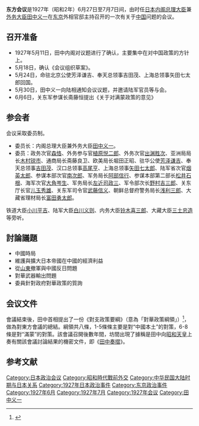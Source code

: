 '''东方会议'''是1927年（昭和2年）6月27日至7月7日间，由时任[[大日本帝国|日本]][[日本内阁总理大臣|内阁总理大臣]]兼[[外务大臣_(日本)|外务大臣]][[田中义一|田中义一]]在[[东京|东京]]外相官邸主持召开的一次有关于[[中华民国|中国]]问题的会议。

==召开准备==
* 1927年5月11日，田中内阁对议题进行了确认，主要集中在对中国政策的方针上。
* 5月18日，确认《会议组织草案》。
* 5月24日，命驻北京公使芳泽谦吉、奉天总领事吉田茂、上海总领事矢田七太郎回国。
* 5月30日，田中义一向陆相通知会议议题，并邀请陆军官员等与会。
* 6月6日，关东军参谋长斋藤恒提出《关于对满蒙政策的意见》

==参会者==
会议采取委员制。
* 委员长：内阁总理大臣兼外务大臣[[田中义一|田中义一]]。
* 委员：政务次官[[森恪|森恪]]、外务参与官[[植原悦二郎|植原悦二郎]]、外务次官[[出渊胜次|出渊胜次]]、亚洲局局长[[木村锐市|木村锐市]]、通商局长斋藤良卫、欧美局长堀田正昭、驻华公使[[芳泽谦吉|芳泽谦吉]]、奉天总领事[[吉田茂|吉田茂]]、汉口总领事[[高尾亨|高尾亨]]、上海总领事[[矢田七太郎|矢田七太郎]]、陆军省次官[[烟英太郎|烟英太郎]]、参谋本部次官[[南次郎|南次郎]]、军务局长[[阿部信行|阿部信行]]、参谋本部第二部长[[松井石根|松井石根]]、海军次官[[大角岑生|大角岑生]]、军务局长[[左近司政三|左近司政三]]、军令部次长[[野村吉三郎|野村吉三郎]]、关东厅长官[[儿玉秀雄|儿玉秀雄]]、关东军司令官[[武藤信义|武藤信义]]、朝鲜总督府警务局长[[浅利三郎|浅利三郎]]、大藏省理材局长[[富田勇太郎|富田勇太郎]]。

铁道大臣[[小川平吉|小川平吉]]、陆军大臣[[白川义则|白川义则]]、内务大臣[[铃木喜三郎|铃木喜三郎]]、大藏大臣[[三土忠造|三土忠造]]等旁听。

==討論議題==
* 中國時局
* 維護與擴大日本帝國在中國的經濟利益
* 從[[山東|山東]]撤軍與中國反日問題
* 對華武器輸出問題
* 委員針對政府對華政策的質詢

==会议文件==
會議結束後，田中首相提出了一份《對支政策要綱》（意為「對華政策綱領」）<ref>{{cite book | title=日本外交年表竝主要文書 下 | publisher=原書房 | author=外務省 | year=2007 | pages=101-102 | isbn=4562100842}}</ref>，做為對東方會議的總結。綱領共八條，1-5條條主要是對“中國本土”的對策，6-8條是對“滿蒙”的對策。該會議召開後數年間，坊間出現了據稱是田中向[[昭和天皇|昭和天皇]]上奏有關該會議討論結果的機密文件，即《[[田中奏摺|田中奏摺]]》。

==参考文献==
{{Reflist|2}}

[[Category:日本政治会议|Category:日本政治会议]]
[[Category:昭和時代戰前外交|Category:昭和時代戰前外交]]
[[Category:中华民国大陆时期与日本关系|Category:中华民国大陆时期与日本关系]]
[[Category:1927年日本政治事件|Category:1927年日本政治事件]]
[[Category:东京政治事件|Category:东京政治事件]]
[[Category:1927年6月|Category:1927年6月]]
[[Category:1927年7月|Category:1927年7月]]
[[Category:1927年会议|Category:1927年会议]]
[[Category:田中义一|Category:田中义一]]